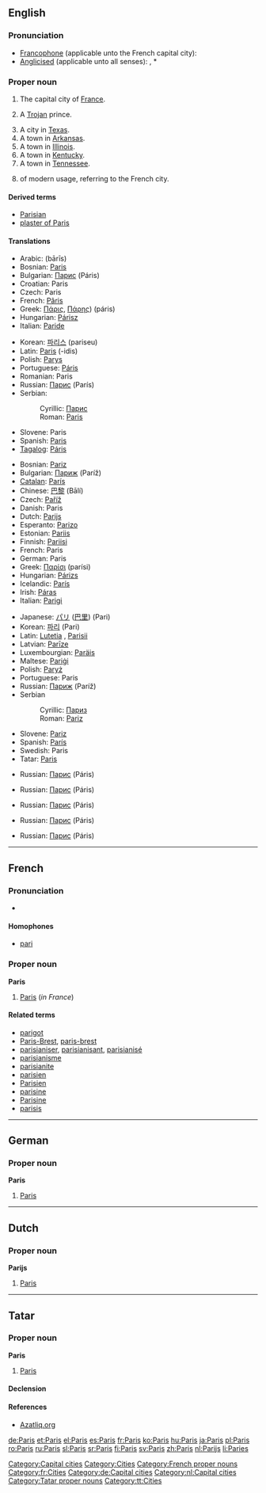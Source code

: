 {{see|paris}}
{{wikipedia}}
==English==
{{rank|perfect|bright|scarcely|732|Paris|expression|Duke|battle}}

===Pronunciation===
*[[Francophone]] (applicable unto the French capital city): {{IPA|/pɑˈri/}}
*[[anglicised|Anglicised]] (applicable unto all senses): {{IPA|/ˈpæ.ɹɪs/}}, *{{audio|en-us-Paris.ogg|Audio (US)}}

===Proper noun===
{{en-proper noun}}

# The capital city of [[France]].
# {{greekmyth}} A [[Trojan]] prince.
# A city in [[Texas]].
# A town in [[Arkansas]].
# A town in [[Illinois]].
# A town in [[Kentucky]].
# A town in [[Tennessee]].
# {{given name|female}} of modern usage, referring to the French city.

====Derived terms====
*[[Parisian]]
*[[plaster of Paris]]

====Translations====
{{trans-top|Trojan prince}}
*Arabic: {{ARchar|[[باريس]]}} (bārīs)
*Bosnian: [[Paris#Bosnian|Paris]] {{m}}
*Bulgarian: [[Парис]] (Páris) {{m}}
*Croatian: Paris {{m}}
*Czech: Paris {{m}}
*French: [[Pâris]] {{m}}
*Greek: [[Πάρις]], [[Πάρης]]) (páris) {{m}}
*Hungarian: [[Párisz]]
*Italian: [[Paride]] {{m}}
{{trans-mid}}
*Korean: [[파리스]] (pariseu)
*Latin: [[Paris#Latin|Paris]] (-idis) {{m}}
*Polish: [[Parys]] {{m}}
*Portuguese: [[Páris]] {{m}}
*Romanian: Paris {{m}}
*Russian: [[Парис]] (París) {{m}}
*Serbian:
*:Cyrillic: [[Парис#Serbian|Парис]] {{m}}
*:Roman: [[Paris#Serbian|Paris]] {{m}}
*Slovene: Paris {{m}}
*Spanish: [[Paris#Spanish|Paris]] {{m}}
*[[Tagalog]]: [[Páris]] {{m}}
{{trans-bottom}}

{{trans-top|capital of France}}
*Bosnian: [[Pariz#Bosnian|Pariz]] {{m}}
*Bulgarian: [[Париж]] (Paríž) {{m}}
*[[Catalan]]: [[París]] {{m}}
*Chinese: [[巴黎]] (Bālí)
*Czech: [[Paříž]] {{f}}
*Danish: Paris
*Dutch: [[Parijs]]
*Esperanto: [[Parizo]]
*Estonian: [[Pariis]]
*Finnish: [[Pariisi]]
*French: Paris {{m}}
*German: Paris
*Greek: [[Παρίσι]] (parísi) {{n}}
*Hungarian: [[Párizs]]
*Icelandic: [[París]] {{f}}
*Irish: [[Páras]] {{m}}
*Italian: [[Parigi]] {{f}}
{{trans-mid}}
*Japanese: [[パリ]] ([[巴里]]) (Pari)
*Korean: [[파리]] (Pari)
*Latin: [[Lutetia]] {{f}}, [[Parisii]] {{mpl}}
*Latvian: [[Parīze]] {{f}}
*Luxembourgian: [[Paräis]]
*Maltese: [[Pariġi]]
*Polish: [[Paryż]] {{m}}
*Portuguese: Paris {{m}}
*Russian: [[Париж]] (Paríž) {{m}}
*Serbian
*:Cyrillic: [[Париз#Serbian|Париз]] {{m}}
*:Roman: [[Pariz#Serbian|Pariz]] {{m}}
*Slovene: [[Pariz]] {{m}}
*Spanish: [[París]] {{m}}
*Swedish: Paris {{n}}
*Tatar: [[Paris#Tatar|Paris]]
{{trans-bottom}}

{{trans-top|city in Texas}}
{{trans-mid}}
*Russian: [[Парис]] (Páris) {{m}}
{{trans-bottom}}

{{trans-top|town in Arkansas}}
*Russian: [[Парис]] (Páris) {{m}}
{{trans-mid}}
{{trans-bottom}}

{{trans-top|town in Illinois}}
*Russian: [[Парис]] (Páris) {{m}}
{{trans-mid}}
{{trans-bottom}}

{{trans-top|town in Kentucky}}
*Russian: [[Парис]] (Páris) {{m}}
{{trans-mid}}
{{trans-bottom}}

{{trans-top|town in Tennessee}}
*Russian: [[Парис]] (Páris) {{m}}
{{trans-mid}}
{{trans-bottom}}

[[Category:Capital cities]]
[[Category:Cities]]

----

==French==
{{wikipedia|lang=fr}}

===Pronunciation===
*{{IPA|/pa.ˈʁi/}}

====Homophones====
*[[pari]]

===Proper noun===
'''Paris''' {{m}}

# [[Paris#English|Paris]] (''in France'')

====Related terms====
*[[parigot]]
*[[Paris-Brest]], [[paris-brest]]
*[[parisianiser]], [[parisianisant]], [[parisianisé]]
*[[parisianisme]]
*[[parisianite]]
*[[parisien]]
*[[Parisien]]
*[[parisine]]
*[[Parisine]]
*[[parisis]]

[[Category:French proper nouns]]
[[Category:fr:Cities]]

----

==German==

===Proper noun===
'''Paris'''

# [[Paris#english|Paris]]

[[Category:de:Capital cities]]

----
==Dutch==

===Proper noun===
'''Parijs''' 

# [[Paris#english|Paris]]

[[Category:nl:Capital cities]]

----


==Tatar==

===Proper noun===
'''Paris'''

# [[Paris#english|Paris]]

====Declension====
{{tt-latin-noun|nıñ|ga|nı|da|dan}}

====References====
*[http://www.azatliq.org/analysis/analysis/tb/2003/01/BB6CA28F-3929-4E12-BCF8-C68A65991966.asp Azatliq.org]

[[Category:Tatar proper nouns]]
[[Category:tt:Cities]]

[[de:Paris]]
[[et:Paris]]
[[el:Paris]]
[[es:Paris]]
[[fr:Paris]]
[[ko:Paris]] 
[[hu:Paris]]
[[ja:Paris]]
[[pl:Paris]]
[[ro:Paris]]
[[ru:Paris]]
[[sl:Paris]]
[[sr:Paris]]
[[fi:Paris]]
[[sv:Paris]]
[[zh:Paris]]
[[nl:Parijs]]
[[li:Paries]]